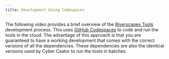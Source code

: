 ```yaml
---
title: Development Using Codespaces
---
```


The following video provides a brief overview of the [Riverscapes Tools](https://tools.riverscapes.net) development process. This uses [GitHub Codespaces](https://github.com/features/codespaces) to code and run the tools in the cloud. The advantage of this approach is that you are guaranteed to have a working development that comes with the correct versions of all the dependencies. These dependencies are also the identical versions used by Cyber Castor to run the tools in batches.

<YouTubeEmbed videoId="zONUSIgLI3w"/>
